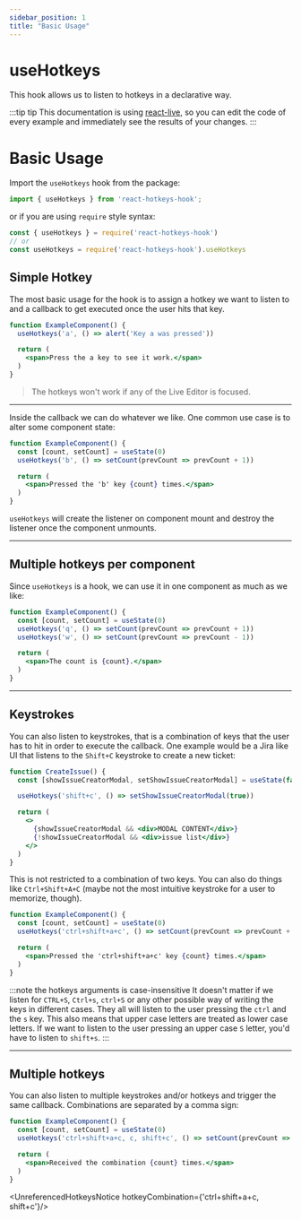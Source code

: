 ```yaml
---
sidebar_position: 1
title: "Basic Usage"
---
```



# useHotkeys

This hook allows us to listen to hotkeys in a declarative way.

:::tip tip
This documentation is using [react-live](https://react-live.netlify.app/), so you can edit the code of every example and
immediately see the results of your changes.
:::

# Basic Usage

Import the `useHotkeys` hook from the package:

```js
import { useHotkeys } from 'react-hotkeys-hook';
```

or if you are using `require` style syntax:

```js
const { useHotkeys } = require('react-hotkeys-hook')
// or
const useHotkeys = require('react-hotkeys-hook').useHotkeys
```

## Simple Hotkey

The most basic usage for the hook is to assign a hotkey we want to listen to and a callback to get executed once the user
hits that key.

```jsx live
function ExampleComponent() {
  useHotkeys('a', () => alert('Key a was pressed'))

  return (
    <span>Press the a key to see it work.</span>
  )
}
```

> The hotkeys won't work if any of the Live Editor is focused.

***

Inside the callback we can do whatever we like. One common use case is to alter some component state:

```jsx live
function ExampleComponent() {
  const [count, setCount] = useState(0)
  useHotkeys('b', () => setCount(prevCount => prevCount + 1))

  return (
    <span>Pressed the 'b' key {count} times.</span>
  )
}
```

`useHotkeys` will create the listener on component mount and destroy the listener once the component unmounts.

***

## Multiple hotkeys per component

Since `useHotkeys` is a hook, we can use it in one component as much as we like:

```jsx live
function ExampleComponent() {
  const [count, setCount] = useState(0)
  useHotkeys('q', () => setCount(prevCount => prevCount + 1))
  useHotkeys('w', () => setCount(prevCount => prevCount - 1))

  return (
    <span>The count is {count}.</span>
  )
}
```

***

## Keystrokes

You can also listen to keystrokes, that is a combination of keys that the user has to hit in order to execute the callback.
One example would be a Jira like UI that listens to the `Shift+C` keystroke to create a new ticket:

```jsx live
function CreateIssue() {
  const [showIssueCreatorModal, setShowIssueCreatorModal] = useState(false)

  useHotkeys('shift+c', () => setShowIssueCreatorModal(true))

  return (
    <>
      {showIssueCreatorModal && <div>MODAL CONTENT</div>}
      {!showIssueCreatorModal && <div>issue list</div>}
    </>
  )
}
```

This is not restricted to a combination of two keys. You can also do things like `Ctrl+Shift+A+C` (maybe not the most
intuitive keystroke for a user to memorize, though).

```jsx live
function ExampleComponent() {
  const [count, setCount] = useState(0)
  useHotkeys('ctrl+shift+a+c', () => setCount(prevCount => prevCount + 1))

  return (
    <span>Pressed the 'ctrl+shift+a+c' key {count} times.</span>
  )
}
```

:::note the hotkeys arguments is case-insensitive
It doesn't matter if we listen for `CTRL+S`, `Ctrl+s`, `ctrl+S` or any other possible way of writing the keys in different
cases. They all will listen to the user pressing the `ctrl` and the `s` key. This also means that upper case letters
are treated as lower case letters. If we want to listen to the user pressing an upper case `S` letter, you'd have to listen
to `shift+s`.
:::

***

## Multiple hotkeys

You can also listen to multiple keystrokes and/or hotkeys and trigger the same callback. Combinations are separated by
a comma sign:

```jsx live
function ExampleComponent() {
  const [count, setCount] = useState(0)
  useHotkeys('ctrl+shift+a+c, c, shift+c', () => setCount(prevCount => prevCount + 1))

  return (
    <span>Received the combination {count} times.</span>
  )
}
```

<UnreferencedHotkeysNotice hotkeyCombination={'ctrl+shift+a+c, shift+c'}/>